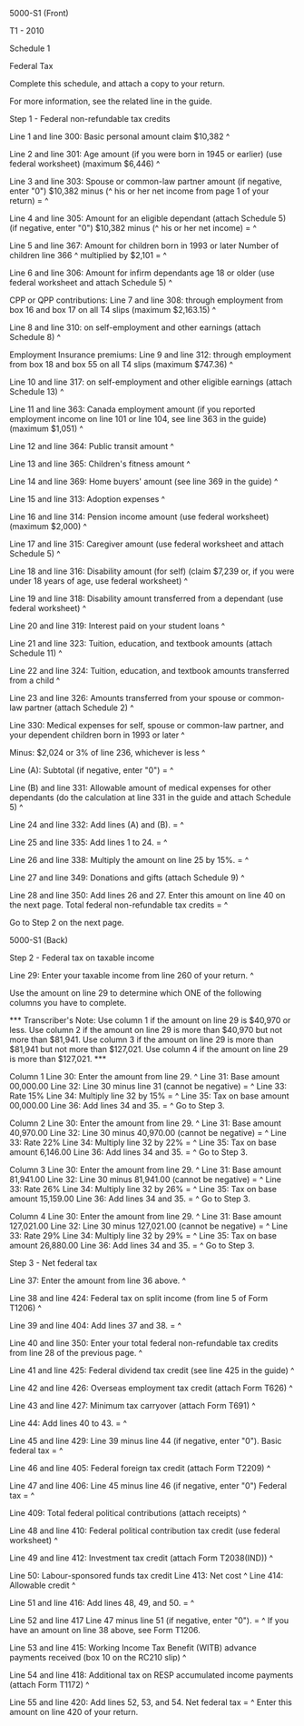 ﻿5000-S1 (Front) 
 
T1 - 2010 
 
Schedule 1 
 
Federal Tax 
 
Complete this schedule, and attach a copy to your return. 
 
For more information, see the related line in the guide. 
 
Step 1 - Federal non-refundable tax credits 
 
Line 1 and line 300: Basic personal amount claim $10,382 ^
 
Line 2 and line 301: Age amount (if you were born in 1945 or earlier) (use 
federal worksheet) (maximum $6,446) ^
 
Line 3 and line 303: Spouse or common-law partner amount (if negative, enter 
"0") $10,382 minus (^
his or her net income from page 1 of your return) = ^
 
Line 4 and line 305: Amount for an eligible dependant (attach Schedule 5) (if 
negative, enter "0") $10,382 minus (^
his or her net income) = ^
 
Line 5 and line 367: Amount for children born in 1993 or later Number of 
children line 366 ^
multiplied by $2,101 = ^
 
Line 6 and line 306: Amount for infirm dependants age 18 or older (use 
federal worksheet and attach Schedule 5) ^
 
CPP or QPP contributions: 
Line 7 and line 308: through employment from box 16 and box 17 on all T4 
slips (maximum $2,163.15) ^
 
Line 8 and line 310: on self-employment and other earnings (attach Schedule 
8) ^
 
Employment Insurance premiums: 
Line 9 and line 312: through employment from box 18 and box 55 on all T4 
slips (maximum $747.36) ^
 
Line 10 and line 317: on self-employment and other eligible earnings (attach 
Schedule 13) ^
 
Line 11 and line 363: Canada employment amount (if you reported employment 
income on line 101 or line 104, see line 363 in the guide) (maximum $1,051) ^
 
Line 12 and line 364: Public transit amount ^
 
Line 13 and line 365: Children's fitness amount ^
 
Line 14 and line 369: Home buyers' amount (see line 369 in the guide) ^
 
Line 15 and line 313: Adoption expenses ^
 
Line 16 and line 314: Pension income amount (use federal worksheet) (maximum 
$2,000) ^
 
Line 17 and line 315: Caregiver amount (use federal worksheet and attach 
Schedule 5) ^
 
Line 18 and line 316: Disability amount (for self) (claim $7,239 or, if you 
were under 18 years of age, use federal worksheet) ^
 
Line 19 and line 318: Disability amount transferred from a dependant (use 
federal worksheet) ^
 
Line 20 and line 319: Interest paid on your student loans ^
 
Line 21 and line 323: Tuition, education, and textbook amounts (attach 
Schedule 11) ^
 
Line 22 and line 324: Tuition, education, and textbook amounts transferred 
from a child ^
 
Line 23 and line 326: Amounts transferred from your spouse or common-law 
partner (attach Schedule 2) ^
 
Line 330: Medical expenses for self, spouse or common-law partner, and your 
dependent children born in 1993 or later ^
 
Minus: $2,024 or 3% of line 236, whichever is less ^
 
Line (A): Subtotal (if negative, enter "0") = ^
 
Line (B) and line 331: Allowable amount of medical expenses for other 
dependants (do the calculation at line 331 in the guide and attach Schedule 
5) ^
 
Line 24 and line 332: Add lines (A) and (B). = ^
 
Line 25 and line 335: Add lines 1 to 24. = ^
 
Line 26 and line 338: Multiply the amount on line 25 by 15%. = ^
 
Line 27 and line 349: Donations and gifts (attach Schedule 9) ^
 
Line 28 and line 350: Add lines 26 and 27. Enter this amount on line 40 on 
the next page. Total federal non-refundable tax credits = ^
 
Go to Step 2 on the next page. 
 
 
5000-S1 (Back) 
 
Step 2 - Federal tax on taxable income 
 
Line 29: Enter your taxable income from line 260 of your return. ^
 
Use the amount on line 29 to determine which ONE of the following columns you 
have to complete. 
 
*** Transcriber's Note: Use column 1 if the amount on line 29 is $40,970 or 
less. Use column 2 if the amount on line 29 is more than $40,970 but not more 
than $81,941. Use column 3 if the amount on line 29 is more than $81,941 but 
not more than $127,021. Use column 4 if the amount on line 29 is more than 
$127,021. *** 
 
Column 1 
Line 30: Enter the amount from line 29. ^ 
Line 31: Base amount 00,000.00 
Line 32: Line 30 minus line 31 (cannot be negative) = ^ 
Line 33: Rate 15% 
Line 34: Multiply line 32 by 15% = ^ 
Line 35: Tax on base amount 00,000.00 
Line 36: Add lines 34 and 35. = ^ 
Go to Step 3. 
 
Column 2 
Line 30: Enter the amount from line 29. ^ 
Line 31: Base amount 40,970.00 
Line 32: Line 30 minus 40,970.00 (cannot be negative) = ^ 
Line 33: Rate 22% 
Line 34: Multiply line 32 by 22% = ^ 
Line 35: Tax on base amount 6,146.00 
Line 36: Add lines 34 and 35. = ^ 
Go to Step 3. 
 
Column 3 
Line 30: Enter the amount from line 29. ^ 
Line 31: Base amount 81,941.00 
Line 32: Line 30 minus 81,941.00 (cannot be negative) = ^ 
Line 33: Rate 26% 
Line 34: Multiply line 32 by 26% = ^ 
Line 35: Tax on base amount 15,159.00 
Line 36: Add lines 34 and 35. = ^ 
Go to Step 3. 
 
Column 4 
Line 30: Enter the amount from line 29. ^ 
Line 31: Base amount 127,021.00 
Line 32: Line 30 minus 127,021.00 (cannot be negative) = ^ 
Line 33: Rate 29% 
Line 34: Multiply line 32 by 29% = ^ 
Line 35: Tax on base amount 26,880.00 
Line 36: Add lines 34 and 35. = ^ 
Go to Step 3. 
 
Step 3 - Net federal tax 
 
Line 37: Enter the amount from line 36 above. ^
 
Line 38 and line 424: Federal tax on split income (from line 5 of Form T1206) 
^
 
Line 39 and line 404: Add lines 37 and 38. = ^
 
Line 40 and line 350: Enter your total federal non-refundable tax credits 
from line 28 of the previous page. ^
 
Line 41 and line 425: Federal dividend tax credit (see line 425 in the guide) 
^
 
Line 42 and line 426: Overseas employment tax credit (attach Form T626) ^
 
Line 43 and line 427: Minimum tax carryover (attach Form T691) ^
 
Line 44: Add lines 40 to 43. = ^
 
Line 45 and line 429: Line 39 minus line 44 (if negative, enter "0"). Basic 
federal tax = ^
 
Line 46 and line 405: Federal foreign tax credit (attach Form T2209) ^
 
Line 47 and line 406: Line 45 minus line 46 (if negative, enter "0") Federal 
tax = ^
 
Line 409: Total federal political contributions (attach receipts) ^
 
Line 48 and line 410: Federal political contribution tax credit (use federal 
worksheet) ^
 
Line 49 and line 412: Investment tax credit (attach Form T2038(IND)) ^
 
Line 50: Labour-sponsored funds tax credit 
Line 413: Net cost ^
Line 414: Allowable credit ^
 
Line 51 and line 416: Add lines 48, 49, and 50. = ^
 
Line 52 and line 417 Line 47 minus line 51 (if negative, enter "0"). = ^
If you have an amount on line 38 above, see Form T1206. 
 
Line 53 and line 415: Working Income Tax Benefit (WITB) advance payments 
received (box 10 on the RC210 slip) ^
 
Line 54 and line 418: Additional tax on RESP accumulated income payments 
(attach Form T1172) ^
 
Line 55 and line 420: Add lines 52, 53, and 54. Net federal tax = ^
Enter this amount on line 420 of your return.
